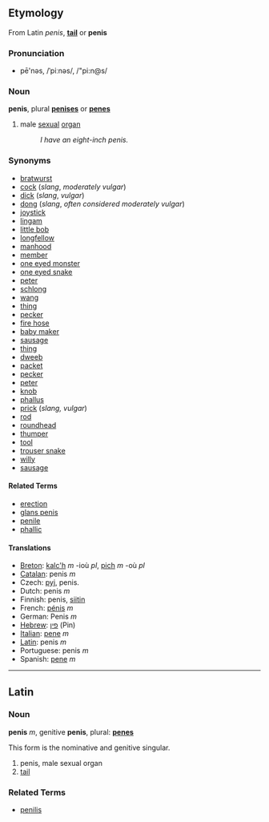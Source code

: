 ==Etymology==
From Latin ''penis'', '''[[tail]]''' or '''penis'''

===Pronunciation===
*pē'nəs, /ˈpiːnəs/, /"pi:n@s/

===Noun===
'''penis''', plural '''[[penises]]''' or '''[[penes]]'''

#male [[sexual]] [[organ]]
#:''I have an eight-inch penis.''

===Synonyms===
*[[bratwurst]]
*[[cock]] (''slang'', ''moderately vulgar'')
*[[dick]] (''slang'', ''vulgar'')
*[[dong]] (''slang'', ''often considered moderately vulgar'')
*[[joystick]]
*[[lingam]]
*[[little bob]]
*[[longfellow]]
*[[manhood]]
*[[member]]
*[[one eyed monster]]
*[[one eyed snake]]
*[[peter]]
*[[schlong]]
*[[wang]]
*[[thing]]
*[[pecker]]
*[[fire hose]]
*[[baby maker]]
*[[sausage]]
*[[thing]]
*[[dweeb]]
*[[packet]]
*[[pecker]]
*[[peter]]
*[[knob]]
*[[phallus]]
*[[prick]] (''slang, vulgar'')
*[[rod]]
*[[roundhead]]
*[[thumper]]
*[[tool]]
*[[trouser snake]]
*[[willy]]
*[[sausage]]

==== Related Terms ====
*[[erection]]
*[[glans penis]]
*[[penile]]
*[[phallic]]

==== Translations ====
*[[Breton]]: [[kalc'h]] ''m'' -ioù ''pl'', [[pich]] ''m'' -où ''pl''
*[[Catalan]]: penis ''m''
*Czech: [[pyj]], penis.
*Dutch: penis ''m''
*Finnish: penis, [[siitin]]
*French: [[pénis]] ''m''
*German: Penis ''m''
*[[Hebrew]]: [[פין]] (Pin)
*[[Italian]]: [[pene]] ''m''
*[[Latin]]: penis ''m''
*Portuguese: penis ''m''
*Spanish: [[pene]] ''m''

----

==Latin==

===Noun===
'''penis''' ''m'', genitive '''penis''', plural: '''[[penes]]'''

This form is the nominative and genitive singular.

# penis, male sexual organ
# [[tail]]

===Related Terms===
*[[penilis]]
